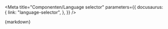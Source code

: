 
<Meta
  title="Componenten/Language selector"
  parameters={{
    docusaurus: {
      link: "language-selector",
    },
  }}
/>

<Description>{markdown}</Description>
